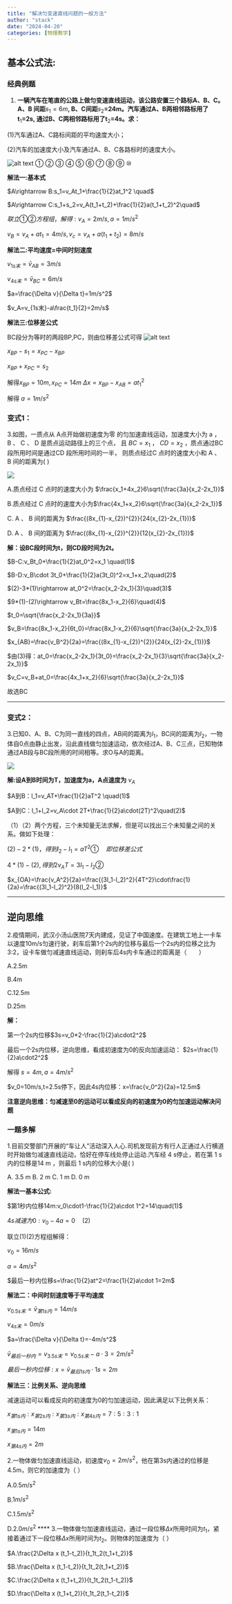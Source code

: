 ```yaml
---
title: "解决匀变速直线问题的一般方法"
author: "stack"
date: "2024-04-20"
categories: [物理教学]
---
```


## 基本公式法:

### 经典例题

1.  **一辆汽车在笔直的公路上做匀变速直线运动，该公路安置三个路标A、B、C。A、B 间距**$s_{1}=6m$**, B、C间距**$s_{2}$**=24m。汽车通过A、B两相邻路标用了t**$_{1}$**=2s, 通过B、C两相邻路标用了t**$_{2}$**=4s。求：**

(1)汽车通过A、C路标间距的平均速度大小；

(2)汽车的加速度大小及汽车通过A、B、C各路标时的速度大小。

![alt text](image.png) ① ② ③ ④ ⑤ ⑥ ⑦ ⑧ ⑨ ⑩

**解法一:基本式**

$A\rightarrow B:s_1=v_At_1+\frac{1}{2}at_1^2  \quad$

$A\rightarrow C:s_1+s_2=v_A(t_1+t_2)+\frac{1}{2}a(t_1+t_2)^2\quad$

$联立①②方程组，解得:v_A=2m/s,a=1m/s^2$

$v_B=v_A+at_1=4m/s,v_c=v_A+a(t_1+t_2)=8m/s$

**解法二:平均速度=中间时刻速度**

$v_{1s末}=\bar{v}_{AB}=3m/s$

$v_{4s末}=\bar{v}_{BC}=6m/s$

$a=\frac{\Delta v}{\Delta t}=1m/s^2$

$v_A=v_{1s末}-a\frac{t_1}{2}=2m/s$

**解法三:位移差公式**

BC段分为等时的两段BP,PC，则由位移差公式可得 ![alt text](image-1.png)

$x_{BP}-s_1=x_{PC}-x_{BP}$

$x_{BP}+x_{PC}=s_2$

解得$x_{BP}=10m,x_{PC}=14m$ $\Delta x=x_{BP}-x_{AB}=at_1^2$

解得 $a=1m/s^2$

### 变式1：

3.如图，一质点从 A点开始做初速度为零 的匀加速直线运动，加速度大小为 a ， B 、 C 、 D 是质点运动路径上的三个点， 且 $BC=x_1$ ， $CD=x_2$ ，质点通过BC 段所用时间是通过CD 段所用时间的一半， 则质点经过C 点时的速度大小和 A 、 B 间的距离为( )

![](images/paste-1.png)

A.质点经过 C 点时的速度大小为 $\frac{x_1+4x_2}6\sqrt{\frac{3a}{x_2-2x_1}}$

B.质点经过 C 点时的速度大小为$\frac{4x_1+x_2}6\sqrt{\frac{3a}{x_2-2x_1}}$

C. A 、 B 间的距离为 $\frac{(8x_{1}-x_{2})^{2}}{24(x_{2}-2x_{1})}$

D. A 、 B 间的距离为 $\frac{(8x_{1}-x_{2})^{2}}{12(x_{2}-2x_{1})}$

**解：设BC段时间为t，则CD段时间为2t。**

$B-C:v_Bt_0+\frac{1}{2}at_0^2=x_1 \quad(1)$

$B-D:v_B\cdot 3t_0+\frac{1}{2}a(3t_0)^2=x_1+x_2\quad(2)$

$(2)-3*(1)\rightarrow at_0^2=\frac{x_2-2x_1}{3}\quad(3)$

$9*(1)-(2)\rightarrow v_Bt=\frac{8x_1-x_2}{6}\quad(4)$

$t_0=\sqrt{\frac{x_2-2x_1}{3a}}$

$v_B=\frac{8x_1-x_2}{6t_0}=\frac{8x_1-x_2}{6}\sqrt{\frac{3a}{x_2-2x_1}}$

$x_{AB}=\frac{v_B^2}{2a}=\frac{(8x_{1}-x_{2})^{2}}{24(x_{2}-2x_{1})}$

$由(3)得：at_0=\frac{x_2-2x_1}{3t_0}=\frac{x_2-2x_1}{3}\sqrt{\frac{3a}{x_2-2x_1}}$

$v_C=v_B+at_0=\frac{4x_1+x_2}{6}\sqrt{\frac{3a}{x_2-2x_1}}$

故选BC

------------------------------------------------------------------------

### 变式2：

3.已知0、A、B、C为同一直线的四点，AB间的距离为$l_1$，BC间的距离为$l_2$，一物体自0点由静止出发，沿此直线做匀加速运动，依次经过A、B、C三点，已知物体通过AB段与BC段所用的时间相等。求O与A的距离。

![](images/1713843340280.png)

**解:设A到B时间为T，加速度为a，A点速度为** $v_A$

$A到B：l_1=v_AT+\frac{1}{2}aT^2 \quad(1)$

$A到C：l_1+l_2=v_A\cdot 2T+\frac{1}{2}a\cdot(2T)^2\quad(2)$

（1）（2）两个方程，三个未知量无法求解，但是可以找出三个未知量之间的关系。做如下处理：

$(2)-2*(1)，得到l_2-l_1=aT^2① \quad 即位移差公式$

$4*(1)-(2),得到2v_AT=3l_1-l_2 ②\quad$

$x_{OA}=\frac{v_A^2}{2a}=\frac{(3l_1-l_2)^2}{4T^2}\cdot\frac{1}{2a}=\frac{(3l_1-l_2)^2}{8(l_2-l_1)}$

------------------------------------------------------------------------

## 逆向思维

2.疫情期间，武汉小汤山医院7天内建成，见证了中国速度。在建筑工地上一卡车以速度10m/s匀速行驶，刹车后第1个2s内的位移与最后一个2s内的位移之比为3∶2，设卡车做匀减速直线运动，则刹车后4s内卡车通过的距离是（　　）

A.2.5m

B.4m

C.12.5m

D.25m

**解：**

第一个2s内位移$3s=v_0*2-\frac{1}{2}a\cdot2^2$

最后一个2s内位移，逆向思维，看成初速度为0的反向加速运动： $2s=\frac{1}{2}a\cdot2^2$

解得 $s=4m,a=4m/s^2$

$v_0=10m/s,t=2.5s停下，因此4s内位移：x=\frac{v_0^2}{2a}=12.5m$

**注意逆向思维：匀减速至0的运动可以看成反向的初速度为0的匀加速运动解决问题**

### 一题多解

1.目前交警部门开展的“车让人”活动深入人心.司机发现前方有行人正通过人行横道时开始做匀减速直线运动，恰好在停车线处停止运动.汽车经 4 s停止，若在第 1 s 内的位移是14 m ，则最后 1 s内的位移大小是( )

A. 3.5 m B. 2 m C. 1 m D. 0 m

**解法一基本公式:**

$第1秒内位移14m:v_0\cdot1-\frac{1}{2}a\cdot 1^2=14\quad(1)$

$4s减速为0:v_0-4a=0\quad(2)$

联立(1)(2)方程组解得：

$v_0=16m/s$

$a=4m/s^2$

$最后一秒内位移s=\frac{1}{2}at^2=\frac{1}{2}a\cdot 1=2m$

**解法二：中间时刻速度等于平均速度**

$v_{0.5s末}=\bar{v}_{第1s内}=14m/s$

$v_{4s末}=0m/s$

$a=\frac{\Delta v}{\Delta t}=-4m/s^2$

$\bar{v}_{最后一秒内}=v_{3.5s末}=v_{0.5s末}-a\cdot 3=2m/s^2$

$最后一秒内位移:x=\bar{v}_{最后1s内}\cdot 1s=2m$

**解法三：比例关系、逆向思维**

减速运动可以看成反向的初速度为0的匀加速运动，因此满足以下比例关系：

$x_{第1s内}:x_{第2s内}:x_{第3s内}:x_{第4s内}=7:5:3:1$

$x_{第1s内}=14m$

$x_{第4s内}=2m$

2.一物体做匀加速直线运动，初速度$v_0=2m/s^2$，他在第3s内通过的位移是4.5m，则它的加速度为（ ）

A.$0.5m/s^2$

B.$1m/s^2$

C.$1.5m/s^2$

D.$2.0m/s^2$ \*\*\*\* 3.一物体做匀加速直线运动，通过一段位移$\Delta x$所用时间为$t_1$，紧接着通过下一段位移$\Delta x$所用时间为$t_2$。则物体的加速度为（ ）

$A.\frac{2\Delta x (t_1-t_2)}{t_1t_2(t_1+t_2)}$

$B.\frac{\Delta x (t_1-t_2)}{t_1t_2(t_1+t_2)}$

$C.\frac{2\Delta x (t_1+t_2)}{t_1t_2(t_1-t_2)}$

$D.\frac{\Delta x (t_1+t_2)}{t_1t_2(t_1-t_2)}$